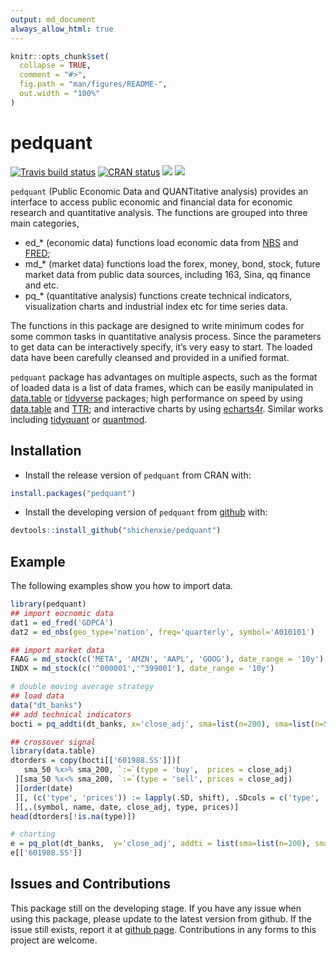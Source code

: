 ```yaml
---
output: md_document
always_allow_html: true
---
```


<!-- README.md is generated from README.Rmd. Please edit that file -->

```r
knitr::opts_chunk$set(
  collapse = TRUE,
  comment = "#>",
  fig.path = "man/figures/README-",
  out.width = "100%"
)
```

# pedquant

[![Travis build status](https://travis-ci.org/ShichenXie/pedquant.svg?branch=master)](https://travis-ci.org/ShichenXie/pedquant) [![CRAN status](https://www.r-pkg.org/badges/version/pedquant)](https://cran.r-project.org/package=pedquant) [![](http://cranlogs.r-pkg.org/badges/grand-total/pedquant)](https://cran.r-project.org/package=pedquant) [![](http://cranlogs.r-pkg.org/badges/pedquant)](https://cran.r-project.org/package=pedquant)

`pedquant` (Public Economic Data and QUANTitative analysis) provides an interface to access public economic and financial data for economic research and quantitative analysis. The functions are grouped into three main categories,

-   ed\_\* (economic data) functions load economic data from [NBS](http://www.stats.gov.cn/) and [FRED](https://fred.stlouisfed.org/);
-   md\_\* (market data) functions load the forex, money, bond, stock, future market data from public data sources, including 163, Sina, qq finance and etc.
-   pq\_\* (quantitative analysis) functions create technical indicators, visualization charts and industrial index etc for time series data.

The functions in this package are designed to write minimum codes for some common tasks in quantitative analysis process. Since the parameters to get data can be interactively specify, it's very easy to start. The loaded data have been carefully cleansed and provided in a unified format.

`pedquant` package has advantages on multiple aspects, such as the format of loaded data is a list of data frames, which can be easily manipulated in [data.table](https://rdatatable.gitlab.io/data.table) or [tidyverse](https://www.tidyverse.org) packages; high performance on speed by using [data.table](https://rdatatable.gitlab.io/data.table) and [TTR](https://github.com/joshuaulrich/TTR); and interactive charts by using [echarts4r](https://echarts4r.john-coene.com/). Similar works including [tidyquant](https://github.com/business-science/tidyquant) or [quantmod](https://github.com/joshuaulrich/quantmod).

## Installation

-   Install the release version of `pedquant` from CRAN with:

``` r
install.packages("pedquant")
```

-   Install the developing version of `pedquant` from [github](https://github.com/shichenXie/pedquant) with:

``` r
devtools::install_github("shichenxie/pedquant")
```

## Example

The following examples show you how to import data.

```r
library(pedquant)
## import eocnomic data
dat1 = ed_fred('GDPCA')
dat2 = ed_nbs(geo_type='nation', freq='quarterly', symbol='A010101')

## import market data
FAAG = md_stock(c('META', 'AMZN', 'AAPL', 'GOOG'), date_range = '10y')
INDX = md_stock(c('^000001','^399001'), date_range = '10y')

# double moving average strategy
## load data
data("dt_banks")
## add technical indicators
bocti = pq_addti(dt_banks, x='close_adj', sma=list(n=200), sma=list(n=50))

## crossover signal 
library(data.table)
dtorders = copy(bocti[['601988.SS']])[
   sma_50 %x>% sma_200, `:=`(type = 'buy',  prices = close_adj)
 ][sma_50 %x<% sma_200, `:=`(type = 'sell', prices = close_adj)
 ][order(date)
 ][, (c('type', 'prices')) := lapply(.SD, shift), .SDcols = c('type', 'prices')
 ][,.(symbol, name, date, close_adj, type, prices)]
head(dtorders[!is.na(type)])

# charting
e = pq_plot(dt_banks,  y='close_adj', addti = list(sma=list(n=200), sma=list(n=50)), orders = dtorders[!is.na(type)])
e[['601988.SS']]
```

## Issues and Contributions

This package still on the developing stage. If you have any issue when using this package, please update to the latest version from github. If the issue still exists, report it at [github page](https://github.com/ShichenXie/pedquant/issues). Contributions in any forms to this project are welcome.
